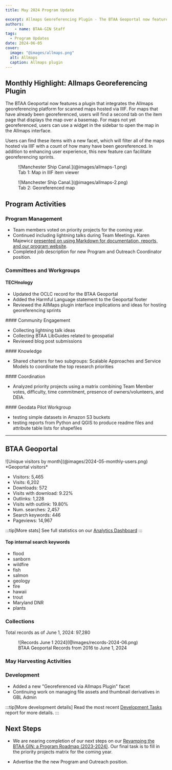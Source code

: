 ```yaml
---
title: May 2024 Program Update

excerpt: Allmaps Georeferencing Plugin - The BTAA Geoportal now features a plugin that integrates the Allmaps georeferencing platform for scanned maps hosted via IIIF.
authors:
    - name: BTAA-GIN Staff
tags:
  - Program Updates
date: 2024-06-05
cover:
  image: "@images/allmaps.png"
  alt: Allmaps
  caption: Allmaps plugin
---
```


<div class="monthly-highlight">

## Monthly Highlight: Allmaps Georeferencing Plugin

The BTAA Geoportal now features a plugin that integrates the Allmaps georeferencing platform for scanned maps hosted via IIIF. For maps that have already been georeferenced, users will find a second tab on the item page that displays the map over a basemap. For maps not yet georeferenced, users can use a widget in the sidebar to open the map in the Allmaps interface.

Users can find these items with a new facet, which will filter all of the maps hosted via IIIF with a count of how many have been georeferenced. In addition to enhancing user experience, this new feature can facilitate georeferencing sprints.

<CardGrid>
<Card>
<figure markdown="span">
  ![Manchester Ship Canal.](@images/allmaps-1.png)
  <figcaption>Tab 1: Map in IIIF item viewer</figcaption>
</figure>
</Card>
<Card>
<figure markdown="span">
  ![Manchester Ship Canal.](@images/allmaps-2.png)
  <figcaption>Tab 2: Georeferenced map</figcaption>
</figure>
</Card>
</CardGrid>

</div>

## Program Activities

### Program Management

* Team members voted on priority projects for the coming year.
* Continued including lightning talks during Team Meetings. Karen Majewicz [presented on using Markdown for documentation, reports, and our program website](https://gin.btaa.org/markdown-workshop/intro#/).
* Completed job description for new Program and Outreach Coordinator position.


### Committees and Workgroups

<CardGrid>

<Card>

#### TECHnology


* Updated the OCLC record for the BTAA Geoportal
* Added the Harmful Language statement to the Geoportal footer
* Reviewed the AllMaps plugin interface implications and ideas for hosting georeferencing sprints

</Card>
<Card>
#### Community Engagement

* Collecting lightning talk ideas
* Collecting BTAA LibGuides related to geospatial
* Reviewed blog post submissions

</Card>
<Card>
#### Knowledge

* Shared charters for two subgroups: Scalable Approaches and Service Models to coordinate the top research priorities

</Card>
<Card>
#### Coordination

* Analyzed priority projects using a matrix combining Team Member votes, difficulty, time commitment, presence of owners/volunteers, and DEIA.

</Card>
<Card>
####  Geodata Pilot Workgroup

* testing simple datasets in Amazon S3 buckets
* testing reports from Python and QGIS to produce readme files and attribute table lists for shapefiles

</Card>

</CardGrid>



----

## BTAA Geoportal 

<TwoThirdsLayout>
<div slot="left">
![Unique visitors by month](@images/2024-05-monthly-users.png)
*Geoportal visitors*
</div>
<div slot="right">
<div class="compact-list">

* Visitors:	5,465
* Visits: 6,202
* Downloads:	 572
* Visits with download:	 9.22%
* Outlinks: 1,228
* Visits with outlink: 19.80%
* Num. searches: 2,457
* Search keywords: 446
* Pageviews: 14,967

</div>
</div>
</TwoThirdsLayout>

:::tip[More stats]
See full statistics on our [Analytics Dashboard](https://tableau.umn.edu/t/UL/views/BTAAGeoportalusageMatomo/Monthlycharts?%3Aembed=y&%3AisGuestRedirectFromVizportal=y)
:::

#### Top internal search keywords
<ChipList class="not-content">

- flood
- sanborn
- wildfire
- fish
- salmon
- geology
- fire
- hawaii
- trout
- Maryland DNR
- plants

</ChipList>

### Collections

<p class="records-total">Total records as of June 1, 2024: 97,280</p>

<figure markdown="span">
  ![Records June 1 2024](@images/records-2024-06.png)
  <figcaption>BTAA Geoportal Records from 2016 to June 1, 2024</figcaption>
</figure>


### May Harvesting Activities

<Table
  src="src/tables/harvests_2024-05.csv"
    columns={[
    { key: "Task",   width: "50%", filter: "text",  wrap: "nowrap",  render: "markdown" },
    { key: "Records added",  width: "25%", filter: "text"},
    { key: "Records retired",   width: "25%", filter: "text" },
  ]}
/>

### Development

* Added a new "Georeferenced via Allmaps Plugin" facet
* Continuing work on managing file assets and thumbnail derivatives in GBL Admin

:::tip[More development details]
Read the most recent [Development Tasks](https://docs.google.com/document/d/17nl_krFL21j5TkpQU6G81ovzJk96LM8JfkbpGe_po_4/edit?usp=sharing) report for more details.
:::


## Next Steps

- We are nearing completion of our next steps on our [Revamping the BTAA GIN: a Program Roadmap (2023-2024)](https://github.com/orgs/geobtaa/projects/10). Our final task is to fill in the priority projects matrix for the coming year.

- Advertise the the new Program and Outreach position.

